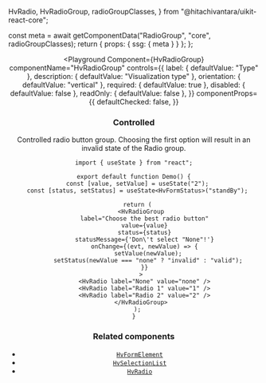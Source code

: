   HvRadio,
  HvRadioGroup,
  radioGroupClasses,
} from "@hitachivantara/uikit-react-core";



  const meta = await getComponentData("RadioGroup", "core", radioGroupClasses);
  return { props: { ssg: { meta } } };
};

<Header />

<Playground
  Component={HvRadioGroup}
  componentName="HvRadioGroup"
  controls={{
    label: { defaultValue: "Type" },
    description: { defaultValue: "Visualization type" },
    orientation: { defaultValue: "vertical" },
    required: { defaultValue: true },
    disabled: { defaultValue: false },
    readOnly: { defaultValue: false },
  }}
  componentProps={{
    defaultChecked: false,
  }}
>
  <HvRadio label="Bar Chart" value="1" />
  <HvRadio label="Line Chart" value="2" />
  <HvRadio label="Pie Chart" value="3" />
</Playground>

### Controlled

Controlled radio button group. Choosing the first option will result in an invalid state of the Radio group.

```tsx live
import { useState } from "react";

export default function Demo() {
  const [value, setValue] = useState("2");
  const [status, setStatus] = useState<HvFormStatus>("standBy");

  return (
    <HvRadioGroup
      label="Choose the best radio button"
      value={value}
      status={status}
      statusMessage={'Don\'t select "None"!'}
      onChange={(evt, newValue) => {
        setValue(newValue);
        setStatus(newValue === "none" ? "invalid" : "valid");
      }}
    >
      <HvRadio label="None" value="none" />
      <HvRadio label="Radio 1" value="1" />
      <HvRadio label="Radio 2" value="2" />
    </HvRadioGroup>
  );
}
```

### Related components

- [`HvFormElement`](/components/form-element)
- [`HvSelectionList`](/components/selection-list)
- [`HvRadio`](/components/radio)
